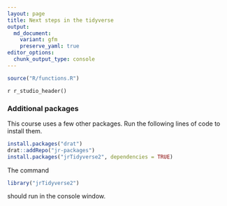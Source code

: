 ```yaml
---
layout: page
title: Next steps in the tidyverse
output:
  md_document:
    variant: gfm
    preserve_yaml: true
editor_options: 
  chunk_output_type: console
---
```

```r
source("R/functions.R")
```

`r r_studio_header()`

### Additional packages

This course uses a few other packages. Run the following lines of code to 
install them.

```r
install.packages("drat")
drat::addRepo("jr-packages")
install.packages("jrTidyverse2", dependencies = TRUE)
```

The command

```r
library("jrTidyverse2")
```
should run in the console window.
